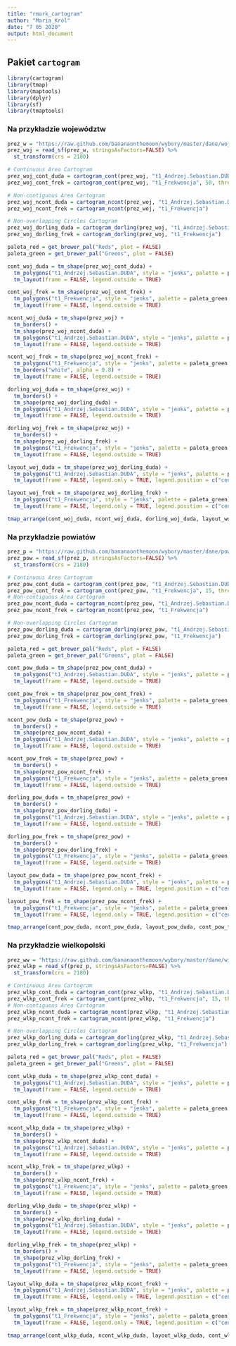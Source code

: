 ```yaml
---
title: "rmark_cartogram"
author: "Maria_Król"
date: "7 05 2020"
output: html_document
---
```


## Pakiet `cartogram`

```r

library(cartogram)
library(tmap)
library(maptools)
library(dplyr)
library(sf)
library(tmaptools)

```

### Na przykładzie województw
```r

prez_w = "https://raw.github.com/bananaonthemoon/wybory/master/dane/wojewodztwa.gpkg"
prez_woj = read_sf(prez_w, stringsAsFactors=FALSE) %>%
  st_transform(crs = 2180)

```

```r

# Continuous Area Cartogram
prez_woj_cont_duda = cartogram_cont(prez_woj, "t1_Andrzej.Sebastian.DUDA", 8)
prez_woj_cont_frek = cartogram_cont(prez_woj, "t1_Frekwencja", 50, threshold = 0.1)

# Non-contiguous Area Cartogram
prez_woj_ncont_duda = cartogram_ncont(prez_woj, "t1_Andrzej.Sebastian.DUDA")
prez_woj_ncont_frek = cartogram_ncont(prez_woj, "t1_Frekwencja")

# Non-overlapping Circles Cartogram
prez_woj_dorling_duda = cartogram_dorling(prez_woj, "t1_Andrzej.Sebastian.DUDA")
prez_woj_dorling_frek = cartogram_dorling(prez_woj, "t1_Frekwencja")

```

```r

paleta_red = get_brewer_pal("Reds", plot = FALSE)
paleta_green = get_brewer_pal("Greens", plot = FALSE)

```

```r

cont_woj_duda = tm_shape(prez_woj_cont_duda) + 
  tm_polygons("t1_Andrzej.Sebastian.DUDA", style = "jenks", palette = paleta_red, legend.show = FALSE) +
  tm_layout(frame = FALSE, legend.outside = TRUE)

cont_woj_frek = tm_shape(prez_woj_cont_frek) + 
  tm_polygons("t1_Frekwencja", style = "jenks", palette = paleta_green, legend.show = FALSE) +
  tm_layout(frame = FALSE, legend.outside = TRUE)

```

```r

ncont_woj_duda = tm_shape(prez_woj) + 
  tm_borders() + 
  tm_shape(prez_woj_ncont_duda) + 
  tm_polygons("t1_Andrzej.Sebastian.DUDA", style = "jenks", palette = paleta_red, legend.show = FALSE) +
  tm_layout(frame = FALSE, legend.outside = TRUE)

ncont_woj_frek = tm_shape(prez_woj_ncont_frek) + 
  tm_polygons("t1_Frekwencja", style = "jenks", palette = paleta_green, legend.show = FALSE) +
  tm_borders("white", alpha = 0.8) + 
  tm_layout(frame = FALSE, legend.outside = TRUE)

```

```r

dorling_woj_duda = tm_shape(prez_woj) + 
  tm_borders() + 
  tm_shape(prez_woj_dorling_duda) + 
  tm_polygons("t1_Andrzej.Sebastian.DUDA", style = "jenks", palette = paleta_red, legend.show = FALSE) +
  tm_layout(frame = FALSE, legend.outside = TRUE)

dorling_woj_frek = tm_shape(prez_woj) + 
  tm_borders() + 
  tm_shape(prez_woj_dorling_frek) + 
  tm_polygons("t1_Frekwencja", style = "jenks", palette = paleta_green, legend.show = FALSE) +
  tm_layout(frame = FALSE, legend.outside = TRUE)

```

```r

layout_woj_duda = tm_shape(prez_woj_dorling_duda) + 
  tm_polygons("t1_Andrzej.Sebastian.DUDA", style = "jenks", palette = paleta_red) +
  tm_layout(frame = FALSE, legend.only = TRUE, legend.position = c("center", "center"))

layout_woj_frek = tm_shape(prez_woj_dorling_frek) + 
  tm_polygons("t1_Frekwencja", style = "jenks", palette = paleta_green) +
  tm_layout(frame = FALSE, legend.only = TRUE, legend.position = c("center", "center"))

```

```r

tmap_arrange(cont_woj_duda, ncont_woj_duda, dorling_woj_duda, layout_woj_duda, cont_woj_frek, ncont_woj_frek, dorling_woj_frek, layout_woj_frek, nrow = 2)

```

### Na przykładzie powiatów
```r

prez_p = "https://raw.github.com/bananaonthemoon/wybory/master/dane/powiaty.gpkg"
prez_pow = read_sf(prez_p, stringsAsFactors=FALSE) %>%
  st_transform(crs = 2180)

```

```r

# Continuous Area Cartogram
prez_pow_cont_duda = cartogram_cont(prez_pow, "t1_Andrzej.Sebastian.DUDA", 8)
prez_pow_cont_frek = cartogram_cont(prez_pow, "t1_Frekwencja", 15, threshold = 0.1)
# Non-contiguous Area Cartogram
prez_pow_ncont_duda = cartogram_ncont(prez_pow, "t1_Andrzej.Sebastian.DUDA")
prez_pow_ncont_frek = cartogram_ncont(prez_pow, "t1_Frekwencja")

# Non-overlapping Circles Cartogram
prez_pow_dorling_duda = cartogram_dorling(prez_pow, "t1_Andrzej.Sebastian.DUDA")
prez_pow_dorling_frek = cartogram_dorling(prez_pow, "t1_Frekwencja")

```

```r

paleta_red = get_brewer_pal("Reds", plot = FALSE)
paleta_green = get_brewer_pal("Greens", plot = FALSE)

```

```r

cont_pow_duda = tm_shape(prez_pow_cont_duda) + 
  tm_polygons("t1_Andrzej.Sebastian.DUDA", style = "jenks", palette = paleta_red, legend.show = FALSE) +
  tm_layout(frame = FALSE, legend.outside = TRUE)

cont_pow_frek = tm_shape(prez_pow_cont_frek) + 
  tm_polygons("t1_Frekwencja", style = "jenks", palette = paleta_green, legend.show = FALSE) +
  tm_layout(frame = FALSE, legend.outside = TRUE)

```

```r

ncont_pow_duda = tm_shape(prez_pow) + 
  tm_borders() + 
  tm_shape(prez_pow_ncont_duda) + 
  tm_polygons("t1_Andrzej.Sebastian.DUDA", style = "jenks", palette = paleta_red, legend.show = FALSE) +
  tm_layout(frame = FALSE, legend.outside = TRUE)

ncont_pow_frek = tm_shape(prez_pow) + 
  tm_borders() + 
  tm_shape(prez_pow_ncont_frek) + 
  tm_polygons("t1_Frekwencja", style = "jenks", palette = paleta_green, legend.show = FALSE) +
  tm_layout(frame = FALSE, legend.outside = TRUE)

```

```r

dorling_pow_duda = tm_shape(prez_pow) + 
  tm_borders() + 
  tm_shape(prez_pow_dorling_duda) + 
  tm_polygons("t1_Andrzej.Sebastian.DUDA", style = "jenks", palette = paleta_red, legend.show = FALSE) +
  tm_layout(frame = FALSE, legend.outside = TRUE)

dorling_pow_frek = tm_shape(prez_pow) + 
  tm_borders() + 
  tm_shape(prez_pow_dorling_frek) + 
  tm_polygons("t1_Frekwencja", style = "jenks", palette = paleta_green, legend.show = FALSE) +
  tm_layout(frame = FALSE, legend.outside = TRUE)

```

```r

layout_pow_duda = tm_shape(prez_pow_ncont_frek) + 
  tm_polygons("t1_Andrzej.Sebastian.DUDA", style = "jenks", palette = paleta_red) +
  tm_layout(frame = FALSE, legend.only = TRUE, legend.position = c("center", "center"))

layout_pow_frek = tm_shape(prez_pow_ncont_frek) + 
  tm_polygons("t1_Frekwencja", style = "jenks", palette = paleta_green) +
  tm_layout(frame = FALSE, legend.only = TRUE, legend.position = c("center", "center"))

```

```r

tmap_arrange(cont_pow_duda, ncont_pow_duda, layout_pow_duda, cont_pow_frek, ncont_pow_frek, layout_pow_frek, nrow = 2)

```

### Na przykładzie wielkopolski
```r

prez_ww = "https://raw.github.com/bananaonthemoon/wybory/master/dane/wielkopolska.gpkg"
prez_wlkp = read_sf(prez_p, stringsAsFactors=FALSE) %>%
  st_transform(crs = 2180)

```

```r

# Continuous Area Cartogram
prez_wlkp_cont_duda = cartogram_cont(prez_wlkp, "t1_Andrzej.Sebastian.DUDA", 8)
prez_wlkp_cont_frek = cartogram_cont(prez_wlkp, "t1_Frekwencja", 15, threshold = 0.1)
# Non-contiguous Area Cartogram
prez_wlkp_ncont_duda = cartogram_ncont(prez_wlkp, "t1_Andrzej.Sebastian.DUDA")
prez_wlkp_ncont_frek = cartogram_ncont(prez_wlkp, "t1_Frekwencja")

# Non-overlapping Circles Cartogram
prez_wlkp_dorling_duda = cartogram_dorling(prez_wlkp, "t1_Andrzej.Sebastian.DUDA")
prez_wlkp_dorling_frek = cartogram_dorling(prez_wlkp, "t1_Frekwencja")

```

```r

paleta_red = get_brewer_pal("Reds", plot = FALSE)
paleta_green = get_brewer_pal("Greens", plot = FALSE)

```

```r

cont_wlkp_duda = tm_shape(prez_wlkp_cont_duda) + 
  tm_polygons("t1_Andrzej.Sebastian.DUDA", style = "jenks", palette = paleta_red, legend.show = FALSE) +
  tm_layout(frame = FALSE, legend.outside = TRUE)

cont_wlkp_frek = tm_shape(prez_wlkp_cont_frek) + 
  tm_polygons("t1_Frekwencja", style = "jenks", palette = paleta_green, legend.show = FALSE) +
  tm_layout(frame = FALSE, legend.outside = TRUE)

```

```r

ncont_wlkp_duda = tm_shape(prez_wlkp) + 
  tm_borders() + 
  tm_shape(prez_wlkp_ncont_duda) + 
  tm_polygons("t1_Andrzej.Sebastian.DUDA", style = "jenks", palette = paleta_red, legend.show = FALSE) +
  tm_layout(frame = FALSE, legend.outside = TRUE)

ncont_wlkp_frek = tm_shape(prez_wlkp) + 
  tm_borders() + 
  tm_shape(prez_wlkp_ncont_frek) + 
  tm_polygons("t1_Frekwencja", style = "jenks", palette = paleta_green, legend.show = FALSE) +
  tm_layout(frame = FALSE, legend.outside = TRUE)

```

```r

dorling_wlkp_duda = tm_shape(prez_wlkp) + 
  tm_borders() + 
  tm_shape(prez_wlkp_dorling_duda) + 
  tm_polygons("t1_Andrzej.Sebastian.DUDA", style = "jenks", palette = paleta_red, legend.show = FALSE) +
  tm_layout(frame = FALSE, legend.outside = TRUE)

dorling_wlkp_frek = tm_shape(prez_wlkp) + 
  tm_borders() + 
  tm_shape(prez_wlkp_dorling_frek) + 
  tm_polygons("t1_Frekwencja", style = "jenks", palette = paleta_green, legend.show = FALSE) +
  tm_layout(frame = FALSE, legend.outside = TRUE)

```

```r

layout_wlkp_duda = tm_shape(prez_wlkp_ncont_frek) + 
  tm_polygons("t1_Andrzej.Sebastian.DUDA", style = "jenks", palette = paleta_red) +
  tm_layout(frame = FALSE, legend.only = TRUE, legend.position = c("center", "center"))

layout_wlkp_frek = tm_shape(prez_wlkp_ncont_frek) + 
  tm_polygons("t1_Frekwencja", style = "jenks", palette = paleta_green) +
  tm_layout(frame = FALSE, legend.only = TRUE, legend.position = c("center", "center"))

```

```r

tmap_arrange(cont_wlkp_duda, ncont_wlkp_duda, layout_wlkp_duda, cont_wlkp_frek, ncont_wlkp_frek, layout_wlkp_frek, nrow = 2)

```
